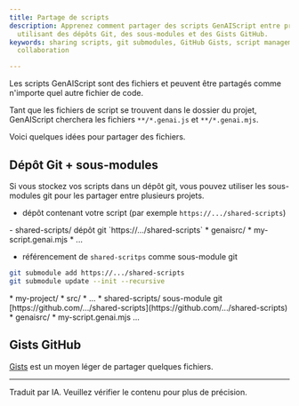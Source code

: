 ```yaml
---
title: Partage de scripts
description: Apprenez comment partager des scripts GenAIScript entre projets en
  utilisant des dépôts Git, des sous-modules et des Gists GitHub.
keywords: sharing scripts, git submodules, GitHub Gists, script management, code
  collaboration

---
```



Les scripts GenAIScript sont des fichiers et peuvent être partagés comme n'importe quel autre fichier de code.

Tant que les fichiers de script se trouvent dans le dossier du projet, GenAIScript cherchera les fichiers `**/*.genai.js` et `**/*.genai.mjs`.

Voici quelques idées pour partager des fichiers.

## Dépôt Git + sous-modules

Si vous stockez vos scripts dans un dépôt git, vous pouvez utiliser les sous-modules git pour les partager entre plusieurs projets.

* dépôt contenant votre script (par exemple `https://.../shared-scripts`)

<FileTree>
  - shared-scripts/ dépôt git `https://.../shared-scripts`
    * genaisrc/
      * my-script.genai.mjs
      * ...
</FileTree>

* référencement de `shared-scritps` comme sous-module git

```sh
git submodule add https://.../shared-scripts
git submodule update --init --recursive
```

<FileTree>
  * my-project/
    * src/
    * ...
    * shared-scripts/ sous-module git [https://github.com/.../shared-scripts](https://github.com/.../shared-scripts)
      * genaisrc/
        * my-script.genai.mjs
          ...
</FileTree>

## Gists GitHub

[Gists](https://gist.github.com/) est un moyen léger de partager quelques fichiers.

<hr />

Traduit par IA. Veuillez vérifier le contenu pour plus de précision.
